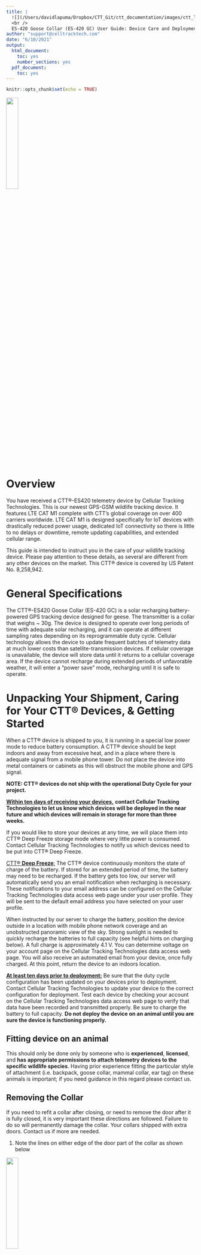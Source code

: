```yaml
---
title: |
  ![](/Users/davidlapuma/Dropbox/CTT_Git/ctt_documentation/images/ctt_logo.png){width=3in}  
  <br />
  ES-420 Goose Collar (ES-420 GC) User Guide: Device Care and Deployment
author: "support@celltracktech.com"
date: "6/10/2021"
output:
  html_document:
    toc: yes
    number_sections: yes
  pdf_document:
    toc: yes
---
```


```r
knitr::opts_chunk$set(echo = TRUE)
```

\newpage

![](/Users/davidlapuma/Dropbox/CTT_Git/ctt_documentation/images/GooseCollarLatty06082021.jpg){#id .class width=25%}


# Overview

You have received a CTT®-ES420 telemetry device by Cellular Tracking Technologies. This is our newest GPS-GSM wildlife tracking device. It features LTE CAT M1 complete with CTT’s global coverage on over 400 carriers worldwide. LTE CAT M1 is designed specifically for IoT devices with drastically reduced power usage, dedicated IoT connectivity so there is little to no delays or downtime, remote updating capabilities, and extended cellular range. 

This guide is intended to instruct you in the care of your wildlife tracking device. Please pay attention to these details, as several are different from any other devices on the market. This CTT® device is covered by US Patent No. 8,258,942.

# General Specifications

The CTT®-ES420 Goose Collar (ES-420 GC) is a solar recharging battery-powered GPS tracking device designed for geese. The transmitter is a collar that weighs ~ 30g. The device is designed to operate over long periods of time with adequate solar recharging, and it can operate at different sampling rates depending on its reprogrammable duty cycle. Cellular technology allows the device to update frequent batches of telemetry data at much lower costs than satellite-transmission devices. If cellular coverage is unavailable, the device will store data until it returns to a cellular coverage area. If the device cannot recharge during extended periods of unfavorable weather, it will enter a "power save" mode, recharging until it is safe to operate.

# Unpacking Your Shipment, Caring for Your CTT® Devices, & Getting Started

When a CTT® device is shipped to you, it is running in a special low power mode to reduce battery consumption. A CTT® device should be kept indoors and away from excessive heat, and in a place where there is adequate signal from a mobile phone tower. Do not place the device into metal containers or cabinets as this will obstruct the mobile phone and GPS signal.

**NOTE: CTT® devices do not ship with the operational Duty Cycle for your project.**
 
**<u>Within ten days of receiving your devices,</u>** **contact Cellular Tracking Technologies to let us know which devices will be deployed in the near future and which devices will remain in storage for more than three weeks.**
 
If you would like to store your devices at any time, we will place them into CTT® Deep Freeze storage mode where very little power is consumed. Contact Cellular Tracking Technologies to notify us which devices need to be put into CTT® Deep Freeze.

<u>CTT® **Deep Freeze**:</u> The CTT® device continuously monitors the state of charge of the battery. If stored for an extended period of time, the battery may need to be recharged. If the battery gets too low, our server will automatically send you an email notification when recharging is necessary. These notifications to your email address can be configured on the Cellular Tracking Technologies data access web page under your user profile. They will be sent to the default email address you have selected on your user profile.
 
When instructed by our server to charge the battery, position the device outside in a location with mobile phone network coverage and an unobstructed panoramic view of the sky. Strong sunlight is needed to quickly recharge the batteries to full capacity (see helpful hints on charging below). A full charge is approximately 4.1 V. You can determine voltage on your account page on the Cellular Tracking Technologies data access web page. You will also receive an automated email from your device, once fully charged. At this point, return the device to an indoors location.

**<u>At least ten days prior to deployment:</u>** Be sure that the duty cycle configuration has been updated on your devices prior to deployment. Contact Cellular Tracking Technologies to update your device to the correct configuration for deployment. Test each device by checking your account on the Cellular Tracking Technologies data access web page to verify that data have been recorded and transmitted properly. Be sure to charge the battery to full capacity. **Do not deploy the device on an animal until you are sure the device is functioning properly.**

## Fitting device on an animal

This should only be done only by someone who is **experienced**, **licensed**, and **has appropriate permissions to attach telemetry devices to the specific wildlife species**. Having prior experience fitting the particular style of attachment (i.e. backpack, goose collar, mammal collar, ear tag) on these animals is important; if you need guidance in this regard please contact us.

## Removing the Collar 

If you need to refit a collar after closing, or need to remove the door after it is fully closed, it is very important these directions are followed. Failure to do so will permanently damage the collar. Your collars shipped with extra doors. Contact us if more are needed.

1. Note the lines on either edge of the door part of the collar as shown below

![](/Users/davidlapuma/Dropbox/CTT_Git/ctt_documentation/images/Cut point.jpg){#id .class width=25%}


2. To remove cut only the red line section of the tab on the door
3. We recommend using small side cutters/ wire cutters as show below:

![](/Users/davidlapuma/Dropbox/CTT_Git/ctt_documentation/images/snips.jpg){#id .class width=25%}

4. Cut from the top and only the line section of the door. Do not cut into the main unit. 

![](/Users/davidlapuma/Dropbox/CTT_Git/ctt_documentation/images/Cut point_plyers.jpg){#id .class width=25%}


<u>**IMPORTANT!**</u> For the ES-420 GC units, the **GPS bump** goes **towards the sky**. The sliding door will slide **down** into place until it locks.

## Helpful hints

There are some basic operating principles about this telemetry device of which you should be aware:
 
### Test Devices before Deployment

Check the GPS Data Collection & Cellular Data Connection for at least 24 hours in the area near where you will deploy them. This is always good policy. Check your account online to verify that each device transmitted appropriate data.
 
### Recharging the Battery

The optimal position for recharging is outside, with the solar panel facing south and tilted 45 degrees above horizontal, all day long. Devices running a low-power duty cycle should be stored <u>safely indoors</u> until the battery needs to be charged (~3.7 V). Recharge batteries outside as described above. Return devices to an inside location when full charge is reached (~4.1 V). Battery voltage can be monitored on the Cellular Tracking Technologies user interface website.

### Handle with Care

The devices are heat sensitive. They are designed to function well in outdoor environments; however, excessive heat (for example that which occurs on the dashboard of a car parked in direct sunlight) may permanently damage the waterproof seal or components in the device. While the telemetry device continuously monitors for excessive heat, and will not charge the battery if the device gets too hot, these conditions could <u>permanently</u> damage the device. **Cellular Tracking Technologies does not warranty telemetry devices damaged by exposure to excessive heat.**
 

## Feedback

Because you are using a relatively new telemetry system, please be sure to take extensive notes on the device, its performance, and improvements you would like to see. We are constantly working to develop our tracking devices’ hardware and operating systems and your feedback is priceless! We stand behind our products and continue our support for our customers and clients.

# Programming Specifications

## Duty Cycle

**ATTENTION:** All devices are shipped in a special low power mode. They connect to the Cellular Tracking Technologies server on Monday, Wednesday and Friday. Additionally, we have a special **motion activated cellular connection trigger**. Please only perform this procedure in an area that has GSM cellular coverage. To perform a cellular data connection on demand within 5 minutes, do the following: Hold the device with the solar panel facing up and then proceed to **shake the device up and down continuously (as though it is a clogged salt shaker) for 45 seconds without stopping.** Then set the device down on a flat surface with GPS UP for up to 5 minutes. You can then verify that the device transmitted successfully by logging in to your account on the Cellular Tracking Technologies website. Please note that the device needs **>50 seconds of up/down agitation, and only on the precise axis that is up/down when the solar panel is facing straight up (the angle that would be optimized for solar energy from a direct overhead light source.)** This way, the device will be able to connect and download the specific duty cycle configuration file for your project at a time that is convenient to you, independent of the scheduled connections.  If check-in does not occur within 5 minutes, attempt again, paying close attention to the angle at which the device is held and that the up/down motion persists for at least 45 seconds.
 
To ensure that the correct duty cycle for your project is set to be downloaded by these devices, please email Jessica Formento at [jessica.formento@celltracktech.com](mailto:jessica.formento@celltracktech.com), and cc: [sales@celltracktech.com](mailto:sales@celltracktech.com). You can also call us directly at 609-889-0305. <u>**If you do not contact us, the duty cycle for these devices will remain unchanged**.</u>

# Navigating the new ES-420 User Interface (UI) Website

## Logging in

The ES-420 line of transmitters has a new portal independent from the old CTT web portal. Upon shipping your ES-420 you will be emailed your credentials for this new login, as well as a list of your Device IDs. To log into your new account please visit the ES-420 web portal here:

https://beta.internetofwildlife.com/

## Main Page

*This section is still under construction and new data will be added imminently. Please check the online version for the most up-to-date user guide.*

![](/Users/davidlapuma/Dropbox/CTT_Git/ctt_documentation/images/420 UI Slide 1.png){#id .class width=100%}
\newpage

## Charts Tab

*This section is still under construction and new data will be added imminently. Please check the online version for the most up-to-date user guide.*

![](/Users/davidlapuma/Dropbox/CTT_Git/ctt_documentation/images/420 UI Slide 2 Charts.png){#id .class width=100%}

![](/Users/davidlapuma/Dropbox/CTT_Git/ctt_documentation/images/420 UI Slide 2.1 Charts Zoom.png){#id .class width=100%}

![](/Users/davidlapuma/Dropbox/CTT_Git/ctt_documentation/images/420 UI Slide 2.3 Battery Chart Zoom and Zoom Out Button.png){#id .class width=100%}

\newpage

## Data Grid Tab

*This section is still under construction and new data will be added imminently. Please check the online version for the most up-to-date user guide.*

![](/Users/davidlapuma/Dropbox/CTT_Git/ctt_documentation/images/420 UI Slide 3 Data Grid.png){#id .class width=100%}

## Configuration Tab

From the configuration tab you can see both the current configuration loaded on your unit, and the assignment history.

## Current Assignment Sub-tab

This panel shows the **latest configuration** running on the unit **since the last check-in**. <u>**This is important, because newly assigned configs will not update until the check-in following the one where the unit took the config.**</u> 

*This section is still under construction and new data will be added imminently. Please check the online version for the most up-to-date user guide.*

![](/Users/davidlapuma/Dropbox/CTT_Git/ctt_documentation/images/420 UI Slide 4 Config.png){#id .class width=100%}
\newpage

## Assignment History Sub-tab

This section is under construction and new data will be added imminently. Please check the online version for the most up-to-date user guide.

![](/Users/davidlapuma/Dropbox/CTT_Git/ctt_documentation/images/420 UI Slide 5 Config Assign Hist.png){#id .class width=100%}

## Download Tab

*This section is still under construction and new data will be added imminently. Please check the online version for the most up-to-date user guide.*

![](/Users/davidlapuma/Dropbox/CTT_Git/ctt_documentation/images/420 UI Slide 6 Download Data.png){#id .class width=100%}


# Further Support

*If for any reason you need further support with your Cellular Tracking Technologies ES-420 device, please email support@celltracktech.com or call us during business hours, 9am - 5pm Monday to Friday at 609-889-0305.*

